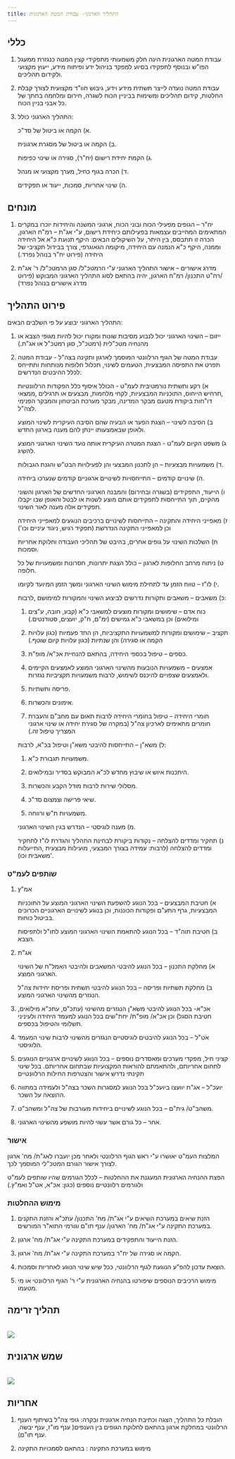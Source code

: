```yaml
---
title: התהליך הארגוני- עבודת המטה הארגונית
---
```


## כללי 

1) עבודת המטה הארגונית הינה חלק משמעותי מתפקידי קצין המטה כנגזרת ממעגל הפו"ש ובנוסף לתפקידו בסיוע למפקד בניהול ידע ופיתוח מידע, ייעוץ מקצועי ולקידום תהליכים. 

2) עבודת המטה נועדה לייצר תשתית מידע וידע, גיבוש חוו"ד מקצועית לצורך קבלת החלטות, קידום תהליכים ומשימות בביניין הכוח לשגרה, חירום ומלחמה בחתך של כל אבני בניין הכוח. 

3) התהליך הארגוני כולל: 

   א) הקמה או ביטול של סד"כ. 

   ב) הקמה או ביטול של מסגרת ארגונית. 

   ג) הקמת יחידת רישום (יח"ר), סגירה או שינוי כפיפות. 

   ד) הכרה בגוף כחיל, מערך מקצועי או מנהל. 

   ה) שינוי אחריות, סמכות, ייעוד או תפקידים. 

## מונחים

1) יח"ר – הגופים מפעילי הכוח ובוני הכוח, ארגוני המשנה והיחידות יוכרו במקרים המתאימים המחייבים עצמאות בפעילותם כיחידת רישום, ע"י אג"ת – רמ"ח הארגון, הכרה זו תתבסס, בין היתר, על השיקולים הבאים: היקף תנועת כ"א אל היחידה וממנה, היקף כ"א הנמנה עם היחידה, מיקומה הגאוגרפי, צורך בבידול תקציבי של היחידה (פירוט יח"ר בנוהל נפרד.) 

2) מדרג אישורים – אישור התהליך הארגוני ע"י הרמטכ"ל/ סגן הרמטכ"ל/ ר' אג"ת /רח"ט התכנון/ רמ"ח הארגון, יהיה בהתאם לסוג התהליך הארגוני המבוקש (פירוט מדרג אישורים בנוהל נפרד) 

## פירוט התהליך

התהליך הארגוני יבוצע על פי השלבים הבאים: 

1) ייזום – השינוי הארגוני יכול לנבוע מסיבות שונות ומקורו יכול להיות מגופי הצבא או מהנחיה מטכ"לית (רמטכ"ל, סגן רמטכ"ל או אג"ת.) 

2) עבודת המטה של הגוף הרלוונטי המוסמך לארגון ותקינה בצה"ל - עבודת המטה תפרט את התפיסה המבצעית, הטעמים לשינוי, תכלול חלופות מנותחות ותתייחס לכלל ההיבטים הנדרשים: 

   א) רקע ותשתית נורמטיבית לעמ"ט - הכולל איסוף כלל הפקודות הרלוונטיות ,תרחיש הייחוס, התוכניות המבצעיות, לקחי מלחמות, מבצעים או תרגילים ,ממצאי דו"חות ביקורת מטעם מבקר המדינה, מבקר מערכת הביטחון והמבקר הפנימי לצה"ל. 

   ב) הסיבה לשינוי – הצגת הפער או הבעיה שהם הסיבה העיקרית לשינוי המוצע ולאופן שבאמצעותו יינתן להם מענה בארגון החדש. 

   ג) משפט הקיום לעמ"ט - הצגת המטרה העיקרית אותה נועד השינוי הארגוני המוצע להשיג. 

   ד) משמעויות מבצעיות – הן לתכנון המבצעי והן לפעילויות הבט"ש והגנת הגבולות. 

   ה) שינויים קודמים – התייחסויות לשינויים ארגוניים קודמים שנערכו ביחידה. 

   ו) הייעוד, התפקידים (בשגרה ובחירום) והמבנה הארגוני החדשים של הארגון והשוני מהקיים, תוך התייחסות לתפקידים אותם מוצע לשנות או לבטל והאופן שבו יקבלו תפקידים אלה מענה לאור השינוי. 

   ז) מאפייני היחידה והתקינה – התייחסות לשינויים ברכיבים הנוגעים למאפייני היחידה וכן למאפייני התקינה הנדרשת (תפקיד רגיש, ניגוד עיניים וכו') 
   
   ח) השלכות השינוי על גופים אחרים, בהיבט של תהליכי העבודה וחלוקת אחריות וסמכות. 

   ט) ניתוח מרחב החלופות לארגון – כולל הצגת יתרונות, חסרונות ומשמעויות של כל חלופה. 

   י) לו"ז – טווח הזמן עד לתחילת מימוש השינוי הארגוני ומשך הזמן המיועד לקיומו. 

   כ) משאבים – משאבים ותקורות נדרשים לביצוע השינוי והמקורות למימושם ,לרבות: 

      1. כוח אדם – שימושים ומקורות מוצעים למשאבי כ"א (קבע, חובה, ע"צים ומילואים) וכן במשאבי כ"א גמישים (ימ"ם, ח"ק, יועצים, סטודנטים.) 

      2. תקציב – שימושים ומקורות למשמעויות התקציביות, הן החד פעמיות 
      (כגון עלויות הקמה או סגירה) והן שנתיות (כגון עלויות קיום שוטף.) 

      3. כספים – טיפול בכספי היחידה, בהתאם להנחיית אכ"א/ מופ"ת. 

      4. אמצעים – משמעויות הנובעות מהשינוי הארגוני המוצע לאמצעים הקיימים ולאמצעים שצפויים להיכנס לשימוש, לרבות משמעויות תקציביות נגזרות. 

      5. פריסה ותשתיות. 

      6. אימונים והכשרות. 

      7. חומרי היחידה – טיפול בחומרי היחידה לרבות תאום עם מחב"ם והעברת חומרים מתאימים לארכיון צה"ל (במקרה של סגירת יחידה או שינוי ארגוני המצריך טיפול זה.) 

   ל) משא"ן – התייחסות להיבטי משא"ן וטיפול בכ"א, לרבות: 

      1. משמעויות תגבורת כ"א. 

      2. היתכנות איוש או שיבוץ מחדש לכ"א המבוקש בסדיר ובמילואים. 

      3. מסלולי שירות לרבות מודל הקבע והכשרות. 

      4. שיאי פרישה וצמצום סד"כ. 

      5. משמעויות ת"ש ורווחה. 

   מ) מענה לוגיסטי – הנדרש בגין השינוי הארגוני. 

   נ) תחקיר ומדדים להצלחה – נקודות ביקורת לבחינת התהליך והגדרת לו"ז לתחקיר ומדדים להצלחה (לרבות: עמידה בצורך המבצעי, מועילות מבצעית ,התייעלות משאבית וכו)'. 

### שותפים לעמ"ט

1) אמ"ץ

   א) חטיבת המבצעים – בכל הנוגע להשפעת השינוי הארגוני המוצע על התוכניות המבצעיות, גרף התע"ם ופקודות הכוננות, וכן בנוגע לשינויים הארגוניים הכרוכים בביטול כוחות. 

   ב) חטיבת תוה"ד – בכל הנוגע להתאמת השינוי הארגוני המוצע לתו"ל ולתפיסות הצבא. 

2) אג"ת

   א) מחלקת התכנון – בכל הנוגע להיבטי המשאבים ולהיבטי האמל"ח של השינוי הארגוני המוצע. 

   ב) מחלקת תשתיות ופריסה – בכל הנוגע להיבטי תשתית ופריסת יחידות צה"ל הנגזרים מהשינוי הארגוני המוצע. 

3) אכ"א- בכל הנוגע להיבטי משא"ן הנגזרים מהשינוי (עתכ"ס, עתכ"א מילואים, חטיבת הסגל) וכן אכ"א/ מופ"ת/ יחת"שים בכל הנוגע למעמד היחידה ולעיניני תשלומי והטיפול בכספים. 

4) אט"ל – בכל הנוגע להיבטים לוגיסטיים הנגזרים מהשינוי לרבות שינוי המעמד הלוגיסטי. 

5) קציני חיל, מפקדי מערכים ומאסדרים נוספים – בכל הנוגע לשינויים ארגוניים הנוגעים לתחום אחריותם, ולהתאמתם להוראות המקצועיות שבתחום אחריותם. בכל שינוי תקינתי נדרש אישור והצטרפות החילות הרלוונטיים  

6) יועכ"ל – אג"ת יוועצו ביועכ"ל בכל הנוגע למסגרות השכר בצה"ל ולעמידה במתווה ההוצאה על השכר. 

7) משהב"ט/ גית"ם – בכל הנוגע לשינויים ביחידות מעורבות של צה"ל ומשהב"ט. 

8) אחר – כל גורם אשר עשוי להיות מושפע מהשינוי הארגוני. 

### אישור

המלצות העמ"ט יאושרו ע"י ראש הגוף הרלוונטי ולאחר מכן יועברו לאג"ת/ מח' ארגון לצורך אישור הגורם המטכ"לי המוסמך לכך.  

הפצת ההנחיה הארגונית המעגנת את ההחלטות – לכלל הגורמים שהיו שותפים לעמ"ט ולגורמים רלוונטיים נוספים (כגון: אכ"א, אט"ל ואמ"ץ.) 

### מימוש ההחלטות

1) הזנת שיאים במערכת השיאים ע"י אג"ת/ מח' התכנון/ עתכ"א והזנת התקנים במערכת התקינה ע"י אג"ת/ מח' הארגון/ ענף תו"ם וגורמי התוא"ר המורשים. 

2) הזנת הייעוד והתפקידים במערכת התקינה ע"י אג"ת/ מח' ארגון. 

3) הקמה או סגירה של יח"ר במערכת התקינה ע"י אג"ת/ מח' ארגון. 

4) הוצאת עדכון להפ"ע הנוגעת לגוף הרלוונטי, ככל שיש שינוי הנוגע  לאחריות וסמכות. 

5) מימוש הרכיבים הנוספים שיפורטו בהנחיה הארגונית ע"י ר' הגוף הרלוונטי או מי מטעמו. 

## תהליך זרימה

<br />
<img src={flowamat.src} />

## שמש ארגונית

<br />
<img src={sun.src} />


## אחריות

1) הובלת כל התהליך, הצגה וכתיבת הנחיה ארגונית ובקרה: גופי צה"ל בשיתוף הענף הרלוונטי במחלקת ארגון בהתאם לחלוקת הגופים בין הענפים( ענף מו"ז, ענף יבשה, ענף תו"ם). 

2) מימוש במערכת התקינה : בהתאם לסמכויות התקינה 
